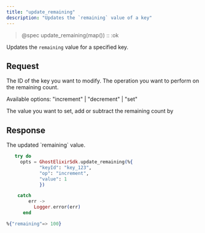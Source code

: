 ```yaml
---
title: "update_remaining"
description: "Updates the `remaining` value of a key"
---
```


> @spec update_remaining(map()) :: :ok

Updates the `remaining` value for a specified key.

## Request

<ParamField path="keyId" type="string" required>
  The ID of the key you want to modify.
</ParamField>

<ParamField body="op" type="increment | decrement | set">
 The operation you want to perform on the remaining count.

Available options: "increment" | "decrement" | "set"

</ParamField>

<ParamField body="value" type="integer | nil">
  The value you want to set, add or subtract the remaining count by
</ParamField>

## Response

<ResponseField name="remaining" type="integer | nil" required>
  The updated `remaining` value.
</ResponseField>
<RequestExample>

```elixir
   try do
     opts = GhostElixirSdk.update_remaining(%{
            "keyId": "key_123",
            "op": "increment",
            "value": 1
            })

    catch
        err ->
          Logger.error(err)
      end
```

</RequestExample>

<ResponseExample>

```elixir
%{"remaining"=> 100}
```

</ResponseExample>
